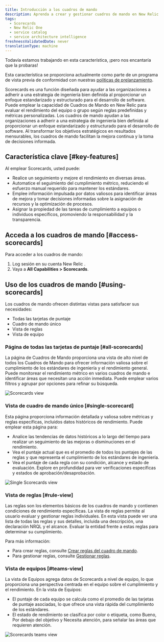```yaml
---
title: Introducción a los cuadros de mando
description: Aprenda a crear y gestionar cuadros de mando en New Relic One.
tags:
  - Scorecards
  - New Relic One
  - service catalog
  - service architecture intelligence
freshnessValidatedDate: never
translationType: machine
---
```


<Callout title="avance">
  Todavía estamos trabajando en esta característica, ¡pero nos encantaría que la probaras!

  Esta característica se proporciona actualmente como parte de un programa de vista previa de conformidad con nuestras [políticas de prelanzamiento](/docs/licenses/license-information/referenced-policies/new-relic-pre-release-policy).
</Callout>

Scorecards es una función diseñada para ayudar a las organizaciones a adherir a una estrategia de ingeniería bien definida al proporcionar un enfoque estandarizado y estructurado para el desarrollo de software. Puede emplear la capacidad de Cuadros de Mando en New Relic para evaluar el rendimiento del equipo o grupo según reglas predefinidas y métricas personalizadas. Los cuadros de mando ayudan a las organizaciones a adherir a una estrategia de ingeniería bien definida al proporcionar un enfoque estandarizado y estructurado para el desarrollo de software. Al transformar los objetivos estratégicos en resultados mensurables, los cuadros de mando facilitan la mejora continua y la toma de decisiones informada.

## Característica clave [#key-features]

Al emplear Scorecards, usted puede:

* Realice un seguimiento y mejore el rendimiento en diversas áreas.
* Automatice el seguimiento del cumplimiento métrico, reduciendo el esfuerzo manual requerido para mantener los estándares.
* Emplee información impulsada por datos valiosos para identificar áreas de mejora y tomar decisiones informadas sobre la asignación de recursos y la optimización de procesos.
* Asignar la propiedad de las tareas de cumplimiento a equipos o individuos específicos, promoviendo la responsabilidad y la transparencia.

## Acceda a los cuadros de mando [#access-scorecards]

Para acceder a los cuadros de mando:

1. Log sesión en su cuenta New Relic .
2. Vaya a **All Capabilities &gt; Scorecards**.

## Uso de los cuadros de mando [#using-scorecards]

Los cuadros de mando ofrecen distintas vistas para satisfacer sus necesidades:

* Todas las tarjetas de puntaje
* Cuadro de mando único
* Vista de reglas
* Vista de equipo

### Página de todas las tarjetas de puntaje [#all-scorecards]

La página de Cuadros de Mando proporciona una vista de alto nivel de todos los Cuadros de Mando para ofrecer información valiosa sobre el cumplimiento de los estándares de ingeniería y el rendimiento general. Puede monitorear el rendimiento métrico en varios cuadros de mando e identificar áreas que necesitan una acción inmediata. Puede emplear varios filtros y agrupar por opciones para refinar su búsqueda.

<img title="Scorecards view" alt="Scorecards view" src="/images/new-relic-all-scorecards.webp" />

### Vista de cuadro de mando único [#single-scorecard]

Esta página proporciona información detallada y valiosa sobre métricas y reglas específicas, incluidos datos históricos de rendimiento. Puede emplear esta página para:

* Analice las tendencias de datos históricos a lo largo del tiempo para realizar un seguimiento de las mejoras o disminuciones en el rendimiento.
* Vea el puntaje actual que es el promedio de todos los puntajes de las reglas y que representa el cumplimiento de los estándares de ingeniería.
* Vea el puntaje de cada regla con su condición, alcance y estado de evaluación. Explore en profundidad para ver verificaciones específicas y estados de aprobación/desaprobación.

<img title="Single Scorecards view" alt="Single Scorecards view" src="/images/new-relic-scorecards-details.webp" />

### Vista de reglas [#rule-view]

Las reglas son los elementos básicos de los cuadros de mando y contienen condiciones de rendimiento específicas. La vista de reglas permite al usuario evaluar y gestionar reglas individuales. En esta vista puede ver una lista de todas las reglas y sus detalles, incluida una descripción, una declaración NRQL y el alcance. Evaluar la entidad frente a estas reglas para determinar su cumplimiento.

Para más información:

* Para crear reglas, consulte [Crear reglas del cuadro de mando](/docs/service-architecture-intelligence/scorecards/managing-scorecards/#create-scorecard-rules).
* Para gestionar reglas, consulte [Gestionar reglas](/docs/service-architecture-intelligence/scorecards/managing-scorecards/#update-rule).

### Vista de equipos [#teams-view]

La vista de Equipos agrega datos de Scorecards a nivel de equipo, lo que proporciona una perspectiva centrada en el equipo sobre el cumplimiento y el rendimiento. En la vista de Equipos:

* El puntaje de cada equipo se calcula como el promedio de las tarjetas de puntaje asociadas, lo que ofrece una vista rápida del cumplimiento de los estándares.
* El estado de rendimiento se clasifica por color o etiqueta, como Bueno, Por debajo del objetivo y Necesita atención, para señalar las áreas que requieren atención.

<img title="Scorecards teams view" alt="Scorecards teams view" src="/images/new-relic-scorecard-teams.webp" />